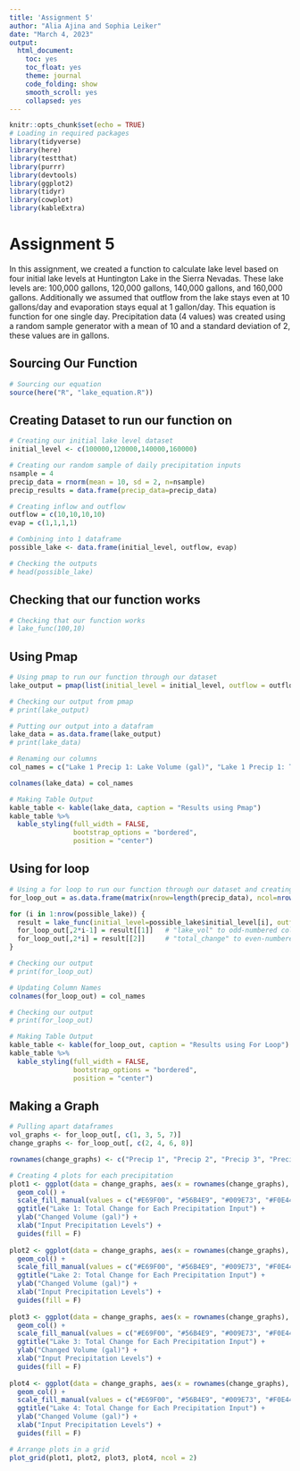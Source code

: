 ```yaml
---
title: 'Assignment 5'
author: "Alia Ajina and Sophia Leiker"
date: "March 4, 2023"
output:
  html_document:
    toc: yes
    toc_float: yes
    theme: journal
    code_folding: show
    smooth_scroll: yes
    collapsed: yes
---
```


```r
knitr::opts_chunk$set(echo = TRUE)
# Loading in required packages
library(tidyverse)
library(here)
library(testthat)
library(purrr)
library(devtools)
library(ggplot2)
library(tidyr)
library(cowplot)
library(kableExtra)
```

# Assignment 5
In this assignment, we created a function to calculate lake level based on four initial lake levels at Huntington Lake in the Sierra Nevadas. These lake levels are: 100,000 gallons, 120,000 gallons, 140,000 gallons, and 160,000 gallons. Additionally we assumed that outflow from the lake stays even at 10 gallons/day and evaporation stays equal at 1 gallon/day. This equation is function for one single day. Precipitation data (4 values) was created using a random sample generator with a mean of 10 and a standard deviation of 2, these values are in gallons.

## Sourcing Our Function
```r
# Sourcing our equation
source(here("R", "lake_equation.R"))
```

## Creating Dataset to run our function on
```r
# Creating our initial lake level dataset
initial_level <- c(100000,120000,140000,160000)

# Creating our random sample of daily precipitation inputs
nsample = 4
precip_data = rnorm(mean = 10, sd = 2, n=nsample)
precip_results = data.frame(precip_data=precip_data)

# Creating inflow and outflow 
outflow = c(10,10,10,10)
evap = c(1,1,1,1)

# Combining into 1 dataframe
possible_lake <- data.frame(initial_level, outflow, evap)

# Checking the outputs
# head(possible_lake)
```

## Checking that our function works
```r

# Checking that our function works
# lake_func(100,10)

```


## Using Pmap
```r

# Using pmap to run our function through our dataset
lake_output = pmap(list(initial_level = initial_level, outflow = outflow, evap = evap), lake_func, precip_data = precip_data)

# Checking our output from pmap
# print(lake_output)

# Putting our output into a datafram
lake_data = as.data.frame(lake_output)
# print(lake_data)

# Renaming our columns
col_names = c("Lake 1 Precip 1: Lake Volume (gal)", "Lake 1 Precip 1: Total Change (gal)", "Lake 2 Precip 2: Lake Volume (gal)", "Lake 2 Precip 2: Total Change (gal)", "Lake 3 Precip 3: Lake Volume (gal)", "Lake 3 Precip 3: Total Change (gal)", "Lake 4 Precip 4: Lake Volume (gal)", "Lake 4 Precip 4: Total Change (gal)")

colnames(lake_data) = col_names

# Making Table Output
kable_table <- kable(lake_data, caption = "Results using Pmap")
kable_table %>% 
  kable_styling(full_width = FALSE, 
                bootstrap_options = "bordered",
                position = "center")

```

## Using for loop
```r

# Using a for loop to run our function through our dataset and creating a dataframe
for_loop_out = as.data.frame(matrix(nrow=length(precip_data), ncol=nrow(possible_lake)))

for (i in 1:nrow(possible_lake)) {
  result = lake_func(initial_level=possible_lake$initial_level[i], outflow = possible_lake$outflow[i],evap = possible_lake$evap[i], precip_data = precip_data)
  for_loop_out[,2*i-1] = result[[1]]   # "lake_vol" to odd-numbered columns
  for_loop_out[,2*i] = result[[2]]     # "total_change" to even-numbered columns
}

# Checking our output
# print(for_loop_out)

# Updating Column Names
colnames(for_loop_out) = col_names

# Checking our output
# print(for_loop_out)

# Making Table Output
kable_table <- kable(for_loop_out, caption = "Results using For Loop")
kable_table %>% 
  kable_styling(full_width = FALSE, 
                bootstrap_options = "bordered",
                position = "center")
```

## Making a Graph
```r
# Pulling apart dataframes
vol_graphs <- for_loop_out[, c(1, 3, 5, 7)]
change_graphs <- for_loop_out[, c(2, 4, 6, 8)]

rownames(change_graphs) <- c("Precip 1", "Precip 2", "Precip 3", "Precip 4")

# Creating 4 plots for each precipitation
plot1 <- ggplot(data = change_graphs, aes(x = rownames(change_graphs), y = change_graphs[, 1], fill = rownames(change_graphs))) +
  geom_col() +
  scale_fill_manual(values = c("#E69F00", "#56B4E9", "#009E73", "#F0E442")) +
  ggtitle("Lake 1: Total Change for Each Precipitation Input") +
  ylab("Changed Volume (gal)") +
  xlab("Input Precipitation Levels") +
  guides(fill = F)
  
plot2 <- ggplot(data = change_graphs, aes(x = rownames(change_graphs), y = change_graphs[, 2], fill = rownames(change_graphs))) +
  geom_col() +
  scale_fill_manual(values = c("#E69F00", "#56B4E9", "#009E73", "#F0E442")) +
  ggtitle("Lake 2: Total Change for Each Precipitation Input") +
  ylab("Changed Volume (gal)") +
  xlab("Input Precipitation Levels") +
  guides(fill = F)
  
plot3 <- ggplot(data = change_graphs, aes(x = rownames(change_graphs), y = change_graphs[, 3], fill = rownames(change_graphs))) +
  geom_col() +
  scale_fill_manual(values = c("#E69F00", "#56B4E9", "#009E73", "#F0E442")) +
  ggtitle("Lake 3: Total Change for Each Precipitation Input") +
  ylab("Changed Volume (gal)") +
  xlab("Input Precipitation Levels") +
  guides(fill = F)
  
plot4 <- ggplot(data = change_graphs, aes(x = rownames(change_graphs), y = change_graphs[, 4], fill = rownames(change_graphs))) +
  geom_col() +
  scale_fill_manual(values = c("#E69F00", "#56B4E9", "#009E73", "#F0E442")) +
  ggtitle("Lake 4: Total Change for Each Precipitation Input") +
  ylab("Changed Volume (gal)") +
  xlab("Input Precipitation Levels") +
  guides(fill = F)

# Arrange plots in a grid
plot_grid(plot1, plot2, plot3, plot4, ncol = 2)

```

